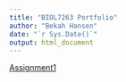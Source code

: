 ```yaml
---
title: "BIOL7263 Portfolio"
author: "Bekah Hansen"
date: "`r Sys.Date()`"
output: html_document
---
```

[Assignment1](Assignments/Assignment1.html)